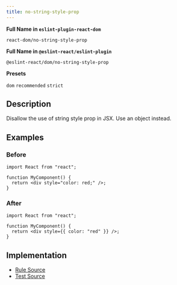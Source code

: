 ```yaml
---
title: no-string-style-prop
---
```


**Full Name in `eslint-plugin-react-dom`**

```plain copy
react-dom/no-string-style-prop
```

**Full Name in `@eslint-react/eslint-plugin`**

```plain copy
@eslint-react/dom/no-string-style-prop
```

**Presets**

`dom`
`recommended`
`strict`

## Description

Disallow the use of string style prop in JSX. Use an object instead.

## Examples

### Before

```tsx
import React from "react";

function MyComponent() {
  return <div style="color: red;" />;
}
```

### After

```tsx
import React from "react";

function MyComponent() {
  return <div style={{ color: "red" }} />;
}
```

## Implementation

- [Rule Source](https://github.com/Rel1cx/eslint-react/tree/main/packages/plugins/eslint-plugin-react-dom/src/rules/no-string-style-prop.ts)
- [Test Source](https://github.com/Rel1cx/eslint-react/tree/main/packages/plugins/eslint-plugin-react-dom/src/rules/no-string-style-prop.spec.ts)
